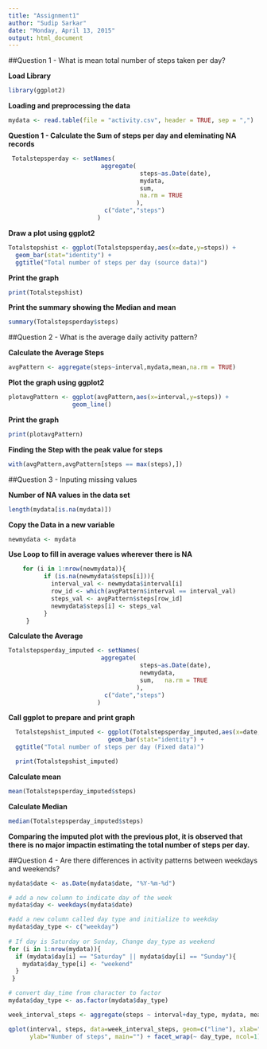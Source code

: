 ```yaml
---
title: "Assignment1"
author: "Sudip Sarkar"
date: "Monday, April 13, 2015"
output: html_document
---
```


##Question 1 - What is mean total number of steps taken per day?

**Load Library**
```r
library(ggplot2)

```

**Loading and preprocessing the data**

```r
mydata <- read.table(file = "activity.csv", header = TRUE, sep = ",")

```
**Question 1 - Calculate the Sum of steps per day and eleminating NA records**
```r

 Totalstepsperday <- setNames(
                          aggregate(
                                     steps~as.Date(date),
                                     mydata,
                                     sum,
                                     na.rm = TRUE
                                    ),
                           c("date","steps")
                         )
```
**Draw a plot using ggplot2**
```r
Totalstepshist <- ggplot(Totalstepsperday,aes(x=date,y=steps)) + 
  geom_bar(stat="identity") + 
  ggtitle("Total number of steps per day (source data)")

```

**Print the graph**

```r
print(Totalstepshist)
```

**Print the summary showing the Median and mean**
```r
summary(Totalstepsperday$steps)
```

##Question 2 - What is the average daily activity pattern?

**Calculate the Average Steps**
```r
avgPattern <- aggregate(steps~interval,mydata,mean,na.rm = TRUE)
```

**Plot the graph using ggplot2**
```r

plotavgPattern <- ggplot(avgPattern,aes(x=interval,y=steps)) + 
                  geom_line() 
```

**Print the graph**
```r
print(plotavgPattern)
```

**Finding the Step with the peak value for steps**
```r
with(avgPattern,avgPattern[steps == max(steps),])
```

##Question 3 - Inputing missing values

**Number of NA values in the data set**
```r
length(mydata[is.na(mydata)])
```

**Copy the Data in a new variable**
```r
newmydata <- mydata
```

**Use Loop to fill in average values wherever there is NA**
```r
    for (i in 1:nrow(newmydata)){
          if (is.na(newmydata$steps[i])){
            interval_val <- newmydata$interval[i]
            row_id <- which(avgPattern$interval == interval_val)
            steps_val <- avgPattern$steps[row_id]
            newmydata$steps[i] <- steps_val
          }
     }
```

**Calculate the Average** 
```r
Totalstepsperday_imputed <- setNames(
                          aggregate(
                                     steps~as.Date(date),
                                     newmydata,
                                     sum,   na.rm = TRUE
                                    ),
                           c("date","steps")
                         )
```

**Call ggplot to prepare and print graph**
```r
  Totalstepshist_imputed <- ggplot(Totalstepsperday_imputed,aes(x=date,y=steps)) + 
                            geom_bar(stat="identity") + 
  ggtitle("Total number of steps per day (Fixed data)")

  print(Totalstepshist_imputed)
```  

**Calculate mean**
```r
mean(Totalstepsperday_imputed$steps)
```

**Calculate Median**
```r
median(Totalstepsperday_imputed$steps)
```


**Comparing the imputed plot with the previous plot, it is observed that there is no major impactin estimating the total number of steps per day.**



##Question 4 - Are there differences in activity patterns between weekdays and weekends?

```r
mydata$date <- as.Date(mydata$date, "%Y-%m-%d")
```
```r
# add a new column to indicate day of the week 
mydata$day <- weekdays(mydata$date)

#add a new column called day type and initialize to weekday
mydata$day_type <- c("weekday")
 
# If day is Saturday or Sunday, Change day_type as weekend
for (i in 1:nrow(mydata)){
  if (mydata$day[i] == "Saturday" || mydata$day[i] == "Sunday"){
    mydata$day_type[i] <- "weekend"
  }
 }

# convert day_time from character to factor
mydata$day_type <- as.factor(mydata$day_type)

week_interval_steps <- aggregate(steps ~ interval+day_type, mydata, mean)

qplot(interval, steps, data=week_interval_steps, geom=c("line"), xlab="Interval", 
      ylab="Number of steps", main="") + facet_wrap(~ day_type, ncol=1)
```
